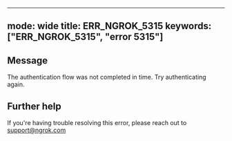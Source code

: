 
---
mode: wide
title: ERR_NGROK_5315
keywords: ["ERR_NGROK_5315", "error 5315"]
---

## Message
The authentication flow was not completed in time. Try authenticating again.




## Further help
If you're having trouble resolving this error, please reach out to [support@ngrok.com](mailto:support@ngrok.com?subject=Help%20with%20ERR_NGROK_5315)

